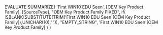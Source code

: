 EVALUATE
		SUMMARIZE(
		  'First WIN10 EDU Seen',
			[OEM Key Product Family],
			[SourceType],
			"OEM Key Product Family FIXED", 
			if(
			  ISBLANK(SUBSTITUTE(TRIM('First WIN10 EDU Seen'[OEM Key Product Family]),UNICHAR(10),"")), 
			  "EMPTY_STRING",
			  'First WIN10 EDU Seen'[OEM Key Product Family]
			)
		)